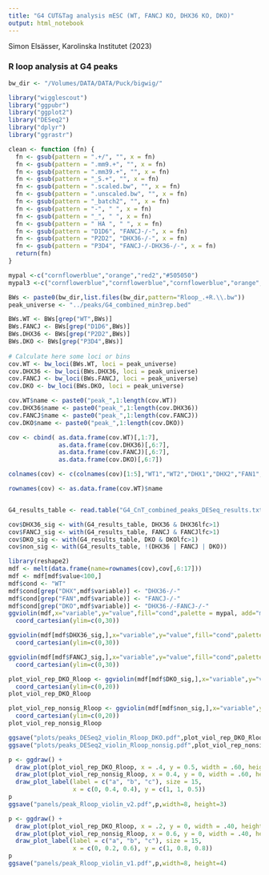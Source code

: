 ```yaml
---
title: "G4 CUT&Tag analysis mESC (WT, FANCJ KO, DHX36 KO, DKO)"
output: html_notebook
---
```


Simon Elsässer, Karolinska Institutet (2023)

### R loop analysis at G4 peaks

```r
bw_dir <- "/Volumes/DATA/DATA/Puck/bigwig/"

library("wigglescout")
library("ggpubr")
library("ggplot2")
library("DESeq2")
library("dplyr")
library("ggrastr")

clean <- function (fn) {
  fn <- gsub(pattern = ".+/", "", x = fn)
  fn <- gsub(pattern = ".mm9.+", "", x = fn)
  fn <- gsub(pattern = ".mm39.+", "", x = fn)
  fn <- gsub(pattern = "_S.+", "", x = fn)
  fn <- gsub(pattern = ".scaled.bw", "", x = fn)
  fn <- gsub(pattern = ".unscaled.bw", "", x = fn)
  fn <- gsub(pattern = "_batch2", "", x = fn)
  fn <- gsub(pattern = "-", " ", x = fn)
  fn <- gsub(pattern = "_", " ", x = fn)
  fn <- gsub(pattern = " HA ", " ", x = fn)
  fn <- gsub(pattern = "D1D6", "FANCJ-/-", x = fn)
  fn <- gsub(pattern = "P2D2", "DHX36-/-", x = fn)
  fn <- gsub(pattern = "P3D4", "FANCJ-/-DHX36-/-", x = fn)
  return(fn)
}

mypal <-c("cornflowerblue","orange","red2","#505050")
mypal3 <-c("cornflowerblue","cornflowerblue","cornflowerblue","orange","orange","orange","red2","red2","red2","505050","505050","505050")
```


```r
BWs <- paste0(bw_dir,list.files(bw_dir,pattern="Rloop_.+R.\\.bw"))
peak_universe <- "../peaks/G4_combined_min3rep.bed"

BWs.WT <- BWs[grep("WT",BWs)]
BWs.FANCJ <- BWs[grep("D1D6",BWs)]
BWs.DHX36 <- BWs[grep("P2D2",BWs)]
BWs.DKO <- BWs[grep("P3D4",BWs)]
  
# Calculate here some loci or bins
cov.WT <- bw_loci(BWs.WT, loci = peak_universe)
cov.DHX36 <- bw_loci(BWs.DHX36, loci = peak_universe)
cov.FANCJ <- bw_loci(BWs.FANCJ, loci = peak_universe)
cov.DKO <- bw_loci(BWs.DKO, loci = peak_universe)

cov.WT$name <- paste0("peak_",1:length(cov.WT))
cov.DHX36$name <- paste0("peak_",1:length(cov.DHX36))
cov.FANCJ$name <- paste0("peak_",1:length(cov.FANCJ))
cov.DKO$name <- paste0("peak_",1:length(cov.DKO))
```
```r
cov <- cbind( as.data.frame(cov.WT)[,1:7], 
              as.data.frame(cov.DHX36)[,6:7], 
              as.data.frame(cov.FANCJ)[,6:7], 
              as.data.frame(cov.DKO)[,6:7])

colnames(cov) <- c(colnames(cov)[1:5],"WT1","WT2","DHX1","DHX2","FAN1","FAN2","DKO1","DKO2")

rownames(cov) <- as.data.frame(cov.WT)$name


G4_results_table <- read.table("G4_CnT_combined_peaks_DESeq_results.txt", header = T, sep = "\t")

cov$DHX36_sig <- with(G4_results_table, DHX36 & DHX36lfc>1)
cov$FANCJ_sig <- with(G4_results_table, FANCJ & FANCJlfc>1)
cov$DKO_sig <- with(G4_results_table, DKO & DKOlfc>1)
cov$non_sig <- with(G4_results_table, !(DHX36 | FANCJ | DKO))
```

```r
library(reshape2)
mdf <- melt(data.frame(name=rownames(cov),cov[,6:17]))
mdf <- mdf[mdf$value<100,]
mdf$cond <- "WT"
mdf$cond[grep("DHX",mdf$variable)] <- "DHX36-/-"
mdf$cond[grep("FAN",mdf$variable)] <- "FANCJ-/-"
mdf$cond[grep("DKO",mdf$variable)] <- "DHX36-/-FANCJ-/-"
ggviolin(mdf,x="variable",y="value",fill="cond",palette = mypal, add="mean_sd") +
  coord_cartesian(ylim=c(0,30))
```

```r
ggviolin(mdf[mdf$DHX36_sig,],x="variable",y="value",fill="cond",palette = mypal, add="mean_sd") +
  coord_cartesian(ylim=c(0,30))
```

```r
ggviolin(mdf[mdf$FANCJ_sig,],x="variable",y="value",fill="cond",palette = mypal, add="mean_sd") +
  coord_cartesian(ylim=c(0,30))
```

```r
plot_viol_rep_DKO_Rloop <- ggviolin(mdf[mdf$DKO_sig,],x="variable",y="value",fill="cond",palette = mypal, add="mean_sd") +
  coord_cartesian(ylim=c(0,20))
plot_viol_rep_DKO_Rloop
```


```r
plot_viol_rep_nonsig_Rloop <- ggviolin(mdf[mdf$non_sig,],x="variable",y="value",fill="cond",palette = mypal, add="mean_sd") +
  coord_cartesian(ylim=c(0,20))
plot_viol_rep_nonsig_Rloop
```

```r
ggsave("plots/peaks_DESeq2_violin_Rloop_DKO.pdf",plot_viol_rep_DKO_Rloop,width = 2, height= 3)
ggsave("plots/peaks_DESeq2_violin_Rloop_nonsig.pdf",plot_viol_rep_nonsig_Rloop,width = 2, height= 3)
``` 

```r

p <- ggdraw() +
  draw_plot(plot_viol_rep_DKO_Rloop, x = .4, y = 0.5, width = .60, height = 0.5) +
  draw_plot(plot_viol_rep_nonsig_Rloop, x = 0.4, y = 0, width = .60, height = 0.5) +
  draw_plot_label(label = c("a", "b", "c"), size = 15,
                  x = c(0, 0.4, 0.4), y = c(1, 1, 0.5))
p
ggsave("panels/peak_Rloop_violin_v2.pdf",p,width=8, height=3)
``` 

```r
p <- ggdraw() +
  draw_plot(plot_viol_rep_DKO_Rloop, x = .2, y = 0, width = .40, height = 0.7) +
  draw_plot(plot_viol_rep_nonsig_Rloop, x = 0.6, y = 0, width = .40, height = 0.7) +
  draw_plot_label(label = c("a", "b", "c"), size = 15,
                  x = c(0, 0.2, 0.6), y = c(1, 0.8, 0.8))
p
ggsave("panels/peak_Rloop_violin_v1.pdf",p,width=8, height=4)
``` 